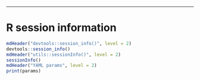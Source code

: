 * * *



# R session information {.tabset}

```r
mdHeader("devtools::session_info()", level = 2)
devtools::session_info()
mdHeader("utils::sessionInfo()", level = 2)
sessionInfo()
mdHeader("YAML params", level = 2)
print(params)
```



[bcbio]: https://bcbio-nextgen.readthedocs.io
[bcl2fastq]: https://support.illumina.com/downloads/bcl2fastq-conversion-software-v217.html
[biomart]: https://bioconductor.org/packages/release/bioc/html/biomaRt.html
[ensembl]: http://useast.ensembl.org/Drosophila_melanogaster/Info/Index
[indrop]: http://1cell-bio.com
[matrix]: https://cran.r-project.org/web/packages/Matrix/index.html
[orchestra]: https://wiki.med.harvard.edu/Orchestra
[r]: https://www.r-project.org
[rapmap]: https://github.com/COMBINE-lab/RapMap
[scrna-seq]: http://bcbio-nextgen.readthedocs.io/en/latest/contents/configuration.html#single-cell-rna-sequencing
[seurat]: http://satijalab.org/seurat
[umis]: https://github.com/vals/umis

